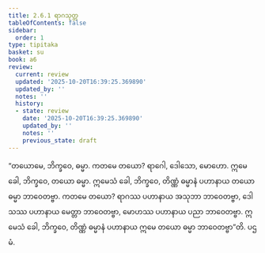 ```yaml
---
title: 2.6.1 ရာဂသုတ္တ
tableOfContents: false
sidebar:
  order: 1
type: tipitaka
basket: su
book: a6
review:
  current: review
  updated: '2025-10-20T16:39:25.369890'
  updated_by: ''
  notes: ''
  history:
  - state: review
    date: '2025-10-20T16:39:25.369890'
    updated_by: ''
    notes: ''
    previous_state: draft
---
```



<DynamicBreadcrumb />


<ReviewStatus review={frontmatter.review} showDetails={true} />

<HypothesisAnnotation frontmatter={frontmatter} />

<Division number="107" book="a6" e="ch" v="16" p="388">

<Paragraph number="742" book="a6">
“တယောမေ, ဘိက္ခဝေ, ဓမ္မာ. ကတမေ တယော? ရာဂေါ, ဒေါသော, မောဟော. ဣမေ ခေါ, ဘိက္ခဝေ, တယော ဓမ္မာ. ဣမေသံ ခေါ, ဘိက္ခဝေ, တိဏ္ဏံ ဓမ္မာနံ ပဟာနာယ တယော ဓမ္မာ ဘာဝေတဗ္ဗာ. ကတမေ တယော? ရာဂဿ ပဟာနာယ အသုဘာ ဘာဝေတဗ္ဗာ, ဒေါသဿ ပဟာနာယ မေတ္တာ ဘာဝေတဗ္ဗာ, မောဟဿ ပဟာနာယ ပညာ ဘာဝေတဗ္ဗာ. ဣမေသံ ခေါ, ဘိက္ခဝေ, တိဏ္ဏံ ဓမ္မာနံ ပဟာနာယ ဣမေ တယော ဓမ္မာ ဘာဝေတဗ္ဗာ”တိ.

</Paragraph>
</Division>

<Paragraph number="743" type="center" book="a6">
ပဌမံ.
</Paragraph>